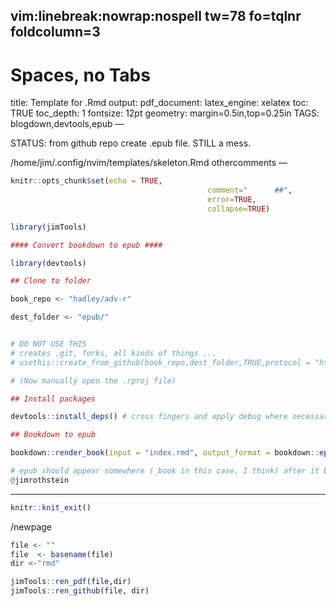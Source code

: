 	 vim:linebreak:nowrap:nospell tw=78 fo=tqlnr foldcolumn=3 
--- 
# Spaces, no Tabs
title: Template for .Rmd 
output: 
  pdf_document: 
    latex_engine: xelatex
toc: TRUE 
toc_depth:  1 
fontsize: 12pt 
geometry: margin=0.5in,top=0.25in 
TAGS:  blogdown,devtools,epub
---

STATUS:   from github repo create .epub file.
STILL a mess.

/home/jim/.config/nvim/templates/skeleton.Rmd
othercomments
---

<!--  commments -->

```r
knitr::opts_chunk$set(echo = TRUE,  
											comment="      ##",  
											error=TRUE, 
											collapse=TRUE) 
```

<!--  RENDER:  see bottom -->

```r
library(jimTools) 
``` 


```r
#### Convert bookdown to epub ####

library(devtools)

## Clone to folder

book_repo <- "hadley/adv-r"

dest_folder <- "epub/"


# DO NOT USE THIS
# creates .git, forks, all kinds of things ...
# usethis::create_from_github(book_repo,dest_folder,TRUE,protocol = "https")

# (Now manually open the .rproj file)

## Install packages

devtools::install_deps() # cross fingers and apply debug where necessary

## Bookdown to epub

bookdown::render_book(input = "index.rmd", output_format = bookdown::epub_book()) # cross fingers (and prepare pest control)

# epub should appear somewhere (_book in this case, I think) after it builds all the way
@jimrothstein

```

***

```r
knitr::knit_exit() 
```

/newpage

```r
file <- "" 
file  <- basename(file) 
dir <-"rmd"

jimTools::ren_pdf(file,dir)
jimTools::ren_github(file, dir)
```
